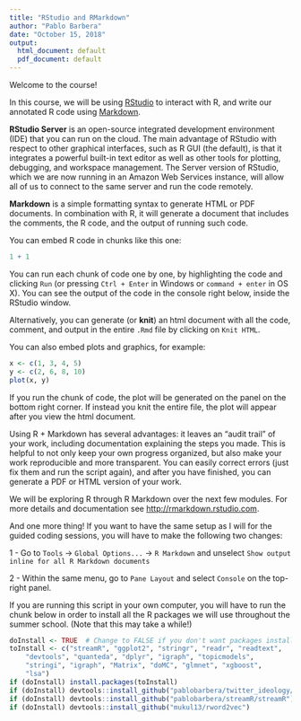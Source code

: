 ```yaml
---
title: "RStudio and RMarkdown"
author: "Pablo Barbera"
date: "October 15, 2018"
output:
  html_document: default
  pdf_document: default
---
```


Welcome to the course!

In this course, we will be using [RStudio](https://www.rstudio.com/) to interact with R, and write our annotated R code using [Markdown](http://rmarkdown.rstudio.com).

__RStudio Server__ is an open-source integrated development environment (IDE) that you can run on the cloud. The main advantage of RStudio with respect to other graphical interfaces, such as R GUI (the default), is that it integrates a powerful built-in text editor as well as other tools for plotting, debugging, and workspace management. The Server version of RStudio, which we are now running in an Amazon Web Services instance, will allow all of us to connect to the same server and run the code remotely.

__Markdown__ is a simple formatting syntax to generate HTML or PDF documents. In combination with R, it will generate a document that includes the comments, the R code, and the output of running such code.

You can embed R code in chunks like this one:

```r
1 + 1
```

You can run each chunk of code one by one, by highlighting the code and clicking `Run` (or pressing `Ctrl + Enter` in Windows or `command + enter` in OS X). You can see the output of the code in the console right below, inside the RStudio window.

Alternatively, you can generate (or __knit__) an html document with all the code, comment, and output in the entire `.Rmd` file by clicking on `Knit HTML`.

You can also embed plots and graphics, for example:

```r
x <- c(1, 3, 4, 5)
y <- c(2, 6, 8, 10)
plot(x, y)
```

If you run the chunk of code, the plot will be generated on the panel on the bottom right corner. If instead you knit the entire file, the plot will appear after you view the html document.

Using R + Markdown has several advantages: it leaves an "audit trail" of your work, including documentation explaining the steps you made. This is helpful to not only keep your own progress organized, but also make your work reproducible and more transparent. You can easily correct errors (just fix them and run the script again), and after you have finished, you can generate a PDF or HTML version of your work.

We will be exploring R through R Markdown over the next few modules. For more details and documentation see <http://rmarkdown.rstudio.com>.

And one more thing! If you want to have the same setup as I will for the guided coding sessions, you will have to make the following two changes:

1 - Go to `Tools` -> `Global Options...` -> `R Markdown` and unselect `Show output inline for all R Markdown documents`

2 - Within the same menu, go to `Pane Layout` and select `Console` on the top-right panel.

If you are running this script in your own computer, you will have to run the chunk below in order to install all the R packages we will use throughout the summer school. (Note that this may take a while!)

```r
doInstall <- TRUE  # Change to FALSE if you don't want packages installed.
toInstall <- c("streamR", "ggplot2", "stringr", "readr", "readtext",
	"devtools", "quanteda", "dplyr", "igraph", "topicmodels",
	"stringi", "igraph", "Matrix", "doMC", "glmnet", "xgboost",
	"lsa")
if (doInstall) install.packages(toInstall)
if (doInstall) devtools::install_github("pablobarbera/twitter_ideology/pkg/tweetscores")
if (doInstall) devtools::install_github("pablobarbera/streamR/streamR")
if (doInstall) devtools::install_github("mukul13/rword2vec")
```



